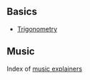 ## Basics

* [Trigonometry](trigonometry.qmd)

## Music

Index of [music explainers](music/index.qmd)